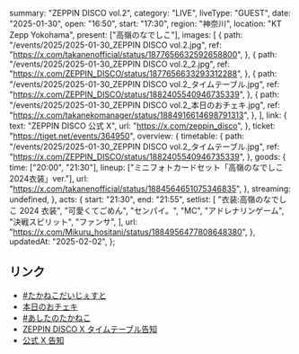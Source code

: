   summary: "ZEPPIN DISCO vol.2",
  category: "LIVE",
  liveType: "GUEST",
  date: "2025-01-30",
  open: "16:50",
  start: "17:30",
  region: "神奈川",
  location: "KT Zepp Yokohama",
  present: ["高嶺のなでしこ"],
  images: [
    {
      path: "/events/2025/2025-01-30_ZEPPIN DISCO vol.2.jpg",
      ref: "https://x.com/takanenofficial/status/1877656632592658800",
    },
    {
      path: "/events/2025/2025-01-30_ZEPPIN DISCO vol.2_2.jpg",
      ref: "https://x.com/ZEPPIN_DISCO/status/1877656633293312288",
    },
    {
      path: "/events/2025/2025-01-30_ZEPPIN DISCO vol.2_タイムテーブル.jpg",
      ref: "https://x.com/ZEPPIN_DISCO/status/1882405540946735339",
    },
    {
      path: "/events/2025/2025-01-30_ZEPPIN DISCO vol.2_本日のおチェキ.jpg",
      ref: "https://x.com/takanekomanager/status/1884916614698791313",
    },
  ],
  link: {
    text: "ZEPPIN DISCO 公式 X",
    url: "https://x.com/zeppin_disco",
  },
  ticket: "https://tiget.net/events/364950",
  overview: {
    timetable: {
      path: "/events/2025/2025-01-30_ZEPPIN DISCO vol.2_タイムテーブル.jpg",
      ref: "https://x.com/ZEPPIN_DISCO/status/1882405540946735339",
    },
    goods: {
      time: ["20:00", "21:30"],
      lineup: ["ミニフォトカードセット「高嶺のなでしこ2024衣装」ver."],
      url: "https://x.com/takanenofficial/status/1884564651075346835",
    },
    streaming: undefined,
  },
  acts: {
    start: "21:30",
    end: "21:55",
    setlist: [
      "衣装:高嶺のなでしこ 2024 衣装",
      "可愛くてごめん",
      "センパイ。",
      "MC",
      "アドレナリンゲーム",
      "決戦スピリット",
      "ファンサ",
    ],
    url: "https://x.com/Mikuru_hositani/status/1884956477808648380",
  },
  updatedAt: "2025-02-02",
};

## リンク

- [#たかねこだいじぇすと](https://x.com/takanenofficial/status/1884976360466374965)
- [本日のおチェキ](https://x.com/takanekomanager/status/1884916614698791313)
- [#あしたのたかねこ](https://x.com/takanenofficial/status/1884564651075346835)
- [ZEPPIN DISCO X タイムテーブル告知](https://x.com/ZEPPIN_DISCO/status/1882405540946735339)
- [公式 X 告知](https://x.com/takanenofficial/status/1877656632592658800)
